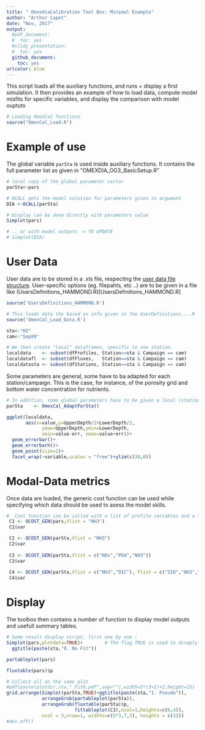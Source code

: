 ```yaml
---
title: " OmxediaCalibration Tool Box: Minimal Example"
author: "Arthur Capet"
date: "Nov, 2017"
output: 
  #pdf_document:
  #  toc: yes
  #slidy_presentation:
  #  toc: yes
  github_document:
    toc: yes
urlcolor: blue
---
```


 This script loads all the auxiliary functions, and runs + display a first simulation.
 It then provides an example of how to load data, compute model misfits for specific variables, 
 and display the comparison with model ouptuts

```r
# Loading OmexCal functions
source("OmexCal_Load.R")
```

# Example of use

The global variable `parSta` is used inside auxiliary functions.
It contains the full parameter list as given in "OMEXDIA_OG3_BasicSetup.R"

```r
# local copy of the global parameter vector
parSta<-pars

# OCALL gets the model solution for parameters given in argument
DIA <-OCALL(parSta)

# Display can be done directly with parameters value
Simplot(pars)

# .. or with model outputs -> TO UPDATE
# Simplot(DIA)

```

#  User Data

User data are to be stored in a .xls file, respecitng the [user data file structure](datastructure.md).
User-specific options (eg. filepahts, etc ..) are to be given in a file like (UsersDefinitions_HAMMOND.R)[UsersDefinitions_HAMMOND.R]

```r
source('UsersDefinitions_HAMMOND.R')

# This loads data the based on info given in the UserDefinitions....R
source('OmexCal_Load_Data.R')

sta<-"H2"
cam<-"Sep89"

# We then create "local" dataframes, specific to one station.
localdata    <- subset(dfProfiles, Station==sta & Campaign == cam)
localdatafl  <- subset(dfFluxes,   Station==sta & Campaign == cam)
localdatasta <- subset(dfStations, Station==sta & Campaign == cam)
```

Some parameters are general, some have to ba adapted for each station/campaign.
This is the case, for instance, of the porosity grid and bottom water concentration for nutrients.

```r
# In addition, some global parameters have to be given a local (station+campagin) value
parSta    <- OmexCal_AdaptForSta()

ggplot(localdata,
       aes(x=value,y=UpperDepth/2+LowerDepth/2,
             ymax=UpperDepth,ymin=LowerDepth,
             xmin=value-err, xmax=value+err))+
  geom_errorbar()+
  geom_errorbarh()+
  geom_point(size=2)+
  facet_wrap(~variable,scales = "free")+ylim(c(30,0))

```

# Modal-Data metrics

Once data are loaded, the generic cost function can be used while specifying which data should be used to asess the model skills.
```r
#  Cost function can be called with a list of profile variables and a list of flux variables
 C1 <- OCOST_GEN(pars,Vlist = "NH3")
 C1$var

 C2 <- OCOST_GEN(parSta,Vlist = "NH3")
 C2$var
 
 C3 <- OCOST_GEN(parSta,Vlist = c("NOx","PO4","NH3"))
 C3$var
 
 C4 <- OCOST_GEN(parSta,Vlist = c("NH3","DIC"), Flist = c("SIO","NH3","NOx"))
 C4$var
```

# Display 

The toolbox then contains a number of function to display model outputs and usefull summary tables.
```r
# Some result display script, first one by one : 
Simplot(pars,plotdata=TRUE)+        # The flag TRUE is used to disaply the data along model ouputs
  ggtitle(paste(sta,"0. No Fit"))

partableplot(pars)

fluxtable(pars)$p

# Collect all on the same plot
#pdf(paste(plotdir,sta,"_Fit0.pdf",sep=""),width=5*(3+1)+2,height=15)
grid.arrange(Simplot(parSta,TRUE)+ggtitle(paste(sta,"1. Pseudo")),
             arrangeGrob(partableplot(parSta)),
             arrangeGrob(fluxtable(parSta)$p,
                         fittableplot(C3),ncol=1,heights=c(6,4)),
             ncol = 3,nrow=1, widths=c(5*3,7,3), heights = c(12))
#dev.off()
```

